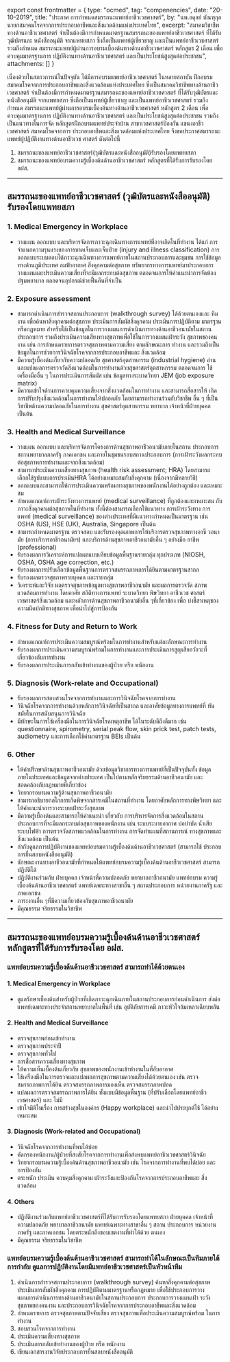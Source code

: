 ﻿export const frontmatter = {
	type: "ocmed",
	tag: "compenencies",
	date: "20-10-2019",
	title: "ประกาศ การกำหนดสมรรถนะแพทย์อาชีวเวชศาสตร์",
	by: "นพ.อดุลย์ บัณฑุกุล นายกสมาคมโรคจากการประกอบอาชีพและสิ่งแวดล้อมแห่งประเทศไทย",
	excerpt: "สมาคมวิชาชีพทางด้านอาชีวเวชศาสตร์ จำเป็นต้องมีการกำหนดมาตรฐานสมรรถนะของแพทย์อาชีวเวชศาสตร์ ที่ได้รับวุฒิบัตรและ หนังสืออนุมัติ จากแพทยสภา ซึ่งถือเป็นแพทย์ผู้เชี่ยวชาญ และเป็นแพทย์อาชีวเวชศาสตร์ รวมถึงกำหนด สมรรถนะแพทย์ผู้ผ่านการอบรมเบื้องด้นทางด้านอาชีวเวชศาสตร์ หลักสูตร 2 เดือน เพื่อควบคุมมาตรฐานการ ปฏิบัติงานทางด้านอาชีวเวชศาสตร์ และเป็นประโยชน์สูงสุดต่อประชาชน",
	attachments: []
}

เนื่องด้วยในสภาวการณ์ในปัจจุบัน ได้มีการอบรมแพทย์อาชีวเวชศาสตร์ ในหลายสถาบัน
ฝึกอบรม สมาคมโรคจากการประกอบอาชีพและสิ่งแวดล้อมแห่งประเทศไทย ซึ่งเป็นสมาคมวิชาชีพทางด้านอาชีวเวชศาสตร์ จำเป็นต้องมีการกำหนดมาตรฐานสมรรถนะของแพทย์อาชีวเวชศาสตร์ ที่ได้รับวุฒิบัตรและ หนังสืออนุมัติ จากแพทยสภา ซึ่งถือเป็นแพทย์ผู้เชี่ยวชาญ และเป็นแพทย์อาชีวเวชศาสตร์ รวมถึงกำหนด สมรรถนะแพทย์ผู้ผ่านการอบรมเบื้องด้นทางด้านอาชีวเวชศาสตร์ หลักสูตร 2 เดือน เพื่อควบคุมมาตรฐานการ ปฏิบัติงานทางด้านอาชีวเวชศาสตร์ และเป็นประโยชน์สูงสุดต่อประชาชน รวมถึงเป็นแนวทางในการจัด หลักสูตรฝึกอบรมแพทย์ประจำบ้าน สาขาเวชศาสตร์ป้องกัน แขนงอาชีวเวชศาสตร์ สมาคมโรคจากการ ประกอบอาชีพและสิ่งแวดล้อมแห่งประเทศไทย จึงขอประกาศสมรรถนะแพทย์ผู้ปฏิบัติงานทางด้านอาชีวเวช ศาสตร์ ดังต่อไปนี้

1.	สมรรถนะของแพทย์อาชีวเวชศาสตร์(วุฒิบัตรและหนังสืออนุมัติ)รับรองโดยแพทยสภา
2.	สมรรถนะของแพทย์อบรมความรู้เบื้องด้นด้านอาชีวเวชศาสตร์ หลักสูตรที่ได้รับการรับรองโดย อฝส. 

---

## สมรรถนะของแพทย์อาชีวเวชศาสตร์ (วุฒิบัตรและหนังสืออนุมัติ) รับรองโดยแพทยสภา

### 1.	Medical Emergency in Workplace
-	วางแผน ออกแบบ และบริหารจัดการภาวะฉุกเฉินทางการแพทย์ที่อาจเกิดในที่ทำงาน ได้แก่ การจำแนกความรุนแรงของการบาดเจ็บและเจ็บป่วย (injury and illness classification) การออกแบบระบบตอบโต้ภาวะฉุกเฉินทางการแพทย์ภายในสถานประกอบการและชุมชน การใช้ข้อมูลทางด้านภูมิประเทศ ลมฟ้าอากาศ สิ่งคุกคามต่อสุขภาพ ทรัพยากรทางการแพทย์มาประกอบการวางแผนและประเมินความเสี่ยงที่จะมีผลกระทบต่อสุขภาพ ตลอดจนการให้คำแนะนำการจัดห้องปฐมพยาบาล ตลอดจนอุปกรณ์ช่วยฟื้นคืนที่จำเป็น
### 2.	Exposure assessment
-	สามารถดำเนินการสำรวจสถานประกอบการ (walkthrough survey) ได้ด้วยตนเองและ ทีมงาน เพื่อค้นหาสิ่งคุกคามต่อสุขภาพ ประเมินการสัมผัสสิ่งคุกคาม ประเมินการปฏิบัติตาม มาตรฐานหรือกฎหมาย สำหรับใช้เป็นข้อมูลในการวางแผนการดำเนินการทางด้านอาชีวอนามัยในสถานประกอบการ รวมถึงประเมินความเสี่ยงทางสุขภาพเพื่อใช้ในการวางแผนเฝ้าระวัง สุขภาพของคนงาน เช่น การกำหนดรายการตรวจสุขภาพตามความเสี่ยง ตามลักษณะการ ทำงาน และรวมถึงเป็นข้อมูลในการช่วยการวินิจฉัยโรคจากการประกอบอาชีพและ สิ่งแวดล้อม
-	มีความรู้เบื้องด้นเกี่ยวกับความปลอดภัย สุขศาสตร์อุตสาหกรรม (industrial hygiene) อ่าน และแปลผลการตรวจวัดสิ่งแวดล้อมในการทำงานด้วยสุขศาสตร์อุตสาหกรรม ตลอดจนการ ใช้เครื่องมืออื่น ๆ ในการประเมินการสัมผัส เช่น ข้อมูลทางระบาดวิทยา JEM (job exposure matrix)
-	มีความเข้าใจด้านการควบคุมความเสี่ยงจากสิ่งแวดล้อมในการทำงาน และสามารถสื่อสารให้ เกิดการปรับปรุงสิ่งแวดล้อมในการทำงานให้ปลอดภัย โดยสามารถทำงานร่วมกับวิชาชีพ อื่น ๆ ที่เป็นวิชาชีพด้านความปลอดภัยในการทำงาน สุขศาสตร์อุตสาหกรรม พยาบาล เจ้าหน้าที่ฝ่ายบุคคล เป็นต้น
### 3.	Health and Medical Surveillance
-	วางแผน ออกแบบ และบริหารจัดการโครงการด้านสุขภาพอาชีวอนามัยภายในสถาน ประกอบการ สถานพยาบาลภาครัฐ ภาคเอกชน และภายในชุมชนรอบสถานประกอบการ (การเฝ้าระวังผลกระทบต่อสุขภาพการทำงานและจากสิ่งแวดล้อม)
-	สามารถประเมินความเสี่ยงทางสุขภาพ (health risk assessment; HRA) โดยสามารถ เลือกใช้รูปแบบการประเมินHRA ได้อย่างเหมาะสมกับสิ่งคุกคาม (เนื่องจากมีหลายวิธี)
-	ออกแบบและสามารถให้การประเมินความพร้อมทางสุขภาพของพนักงานได้อย่างถูกต้อง และเหมาะสม
-	กำหนดเกณฑ์การเฝ้าระวังทางการแพทย์ (medical surveillance) ที่ถูกต้องและเหมาะสม กับภาวะสิ่งคุกคามต่อสุขภาพในที่ทำงาน ทั้งนี้ต้องสามารถเลือกใช้แนวทาง การเฝ้าระวังทาง การแพทย์ (medical surveillance) ของต่างประเทศที่มีแนวทางกำหนดเป็นมาตรฐาน เช่น OSHA (US), HSE (UK), Australia, Singapore เป็นด้น
-	สามารถกำหนดมาตรฐาน ตรวจสอบ และรับรองคุณภาพการให้บริการตรวจสุขภาพทางอาซี วอนามัย (การบริการอาชีวอนามัยฯ) และบริการด้านสุขภาพอาชีวอนามัยอื่น ๆ อย่างมือ อาชีพ (professional)
-	รับรองผลการวิเคราะห์การแปลผลแบบเทียบข้อมูลพื้นฐานรายกลุ่ม ทุกประเภท (NIOSH, OSHA, OSHA age correction, etc.)
-	รับรองผลการปรับเลือกข้อมูลพื้นฐานการตรวจสมรรถภาพการได้ยินตามมาตรฐานสากล
-	รับรองผลตรวจสุขภาพรายบุคคล และรายกลุ่ม
-	วิเคราะห์และวิจัย ผลตรวจสุขภาพข้อมูลทางสุขภาพอาชีวอนามัย และผลการตรวจวัด สภาพแวดล้อมการทำงาน โดยอาศัย สถิติทางการแพทย์ ระบาดวิทยา พิษวิทยา อาชีวเวช ศาสตร์ เวชศาสตร์สิ่งแวดล้อม และหลักการด้านสุขภาพอาชีวอนามัยอื่น ๆที่เกี่ยวข้อง เพื่อ บ่งชี้สาเหตุของความผิดปกติทางสุขภาพ เพื่อนำไปสู่การป้องกัน
### 4.	Fitness for Duty and Return to Work
-	กำหนดเกณฑ์การประเมินความสมบูรณ์พร้อมในการทำงานสำหรับแต่ละลักษณะการทำงาน
-	รับรองผลการประเมินความสมบูรณ์พร้อมในการทำงานและการประเมินการสูญเสียอวัยวะที่ เกี่ยวข้องกับการทำงาน
-	รับรองผลการประเมินการกลับเข้าทำงานของผู้ป่วย หรือ พนักงาน
### 5.	Diagnosis (Work-relate and Occupational)
-	รับรองผลการสอบสวนโรคจากการทำงานและการวินิจฉัยโรคจากการทำงาน
-	วินิจฉัยโรคจากการทำงานด้วยหลักการวินิจฉัยที่เป็นสากล และอาศัยข้อมูลทางการแพทย์ที่ ทันสมัยในการสนับสนุนการวินิจฉัย
-	มีทักษะในการใช้เครื่องมือในการวินิจฉัยโรคเหตุอาชีพ ได้ในระดับดีถึงดีมาก เช่น questionnaire, spirometry, serial peak flow, skin prick test, patch tests, audiometry และการเลือกใช้ค่ามาตรฐาน BEIs เป็นด้น
### 6.	Other
-	ให้คำปรึกษาด้านสุขภาพอาชีวอนามัย ด้วยข้อมูลวิชาการทางการแพทย์ที่เป็นปัจจุบันทั้ง ข้อมูลภายในประเทศและข้อมูลจากต่างประเทศ เป็นไปตามหลักจริยธรรมด้านอาชีวอนามัย และสอดคล้องกับกฎหมายที่เกี่ยวข้อง
-	วิทยากรอบรมความรู้ด้านสุขภาพอาชีวอนามัย
-	สามารถอธิบายกลไกการเกิดพิษจากสารเคมีในสถานที่ทำงาน โดยอาศัยหลักการทางพิษวิทยา และให้คำแนะนำการวางระบบเฝ้าระวังสุขภาพ
-	มีความรู้เบื้องด้นและสามารถให้คำแนะนำ เกี่ยวกับ การบริหารจัดการสิ่งแวดล้อมในสถาน ประกอบการที่จะมีผลกระทบต่อสุขภาพของพนักงาน เช่น ระบบระบายอากาศ บ่อบำบัด น้ำเสีย ระบบไฟฟ้า การตรวจวัดสภาพแวดล้อมในการทำงาน การจัดทำแผนที่สถานการณ์ ทางสุขภาพและสิ่งแวดล้อม เป็นด้น
-	กำกับดูแลการปฏิบัติงานของแพทย์อบรมความรู้เบื้องด้นด้านอาชีวเวชศาสตร์ (สามารถใช้ ประกอบการยื่นสอบหนังสืออนุมัติ)
-	ลักษณะงานทางอาชีวอนามัยที่กำหนดให้แพทย์อบรมความรู้เบื้องด้นด้านอาชีวเวชศาสตร์ สามารถปฏิบัติได้
-	ปฏิบัติงานร่วมกับ ฝ่ายบุคคล เจ้าหน้าที่ความปลอดภัย พยาบาลอาชีวอนามัย แพทย์อบรม ความรู้เบื้องด้นด้านอาชีวเวชศาสตร์ แพทย์เฉพาะทางสาขาอื่น ๆ สถานประกอบการ หน่วยงานภาครัฐ และภาคเอกชน
-	ภาระงานอื่น ๆที่มีความเกี่ยวข้องกับสุขภาพอาชีวอนามัย
-	มีคุณธรรม จริยธรรมในวิชาชีพ 

---

## สมรรถนะของแพทย์อบรมความรู้เบื้องด้นด้านอาชีวเวชศาสตร์ หลักสูตรที่ได้รับการรับรองโดย อฝส.
### แพทย์อบรมความรู้เบื้องด้นด้านอาชีวเวชศาสตร์ สามารถทำได้ด้วยตนเอง

#### 1. Medical Emergency in Workplace
-	ดูแลรักษาเบื้องด้นสำหรับผู้ป่วยที่เกิดภาวะฉุกเฉินภายในสถานประกอบการก่อนดำเนินการ ส่งต่อแพทย์เฉพาะทางประจำสถานพยาบาลในพื้นที่ เช่น อุบัติภัยสารเคมี ภาวะหัวใจล้มเหลวเฉียบพลัน
#### 2. Health and Medical Surveillance
-	ตรวจสุขภาพก่อนเข้าทำงาน
-	ตรวจสุขภาพประจำปี
-	ตรวจสุขภาพทั่วไป
-	การสื่อสารความเสี่ยงทางสุขภาพ
-	ให้ความเห็นเบื้องด้นเกี่ยวกับ สุขภาพของพนักงานเข้าทำงานในที่อับอากาศ
-	ใช้เครื่องมือในการตรวจและแปลผลการสุขภาพตามความเสี่ยงได้ด้วยตนเอง เช่น ตรวจ สมรรถภาพการได้ยิน ตรวจสมรรถภาพการมองเห็น ตรวจสมรรถภาพปอด
-	แปลผลการตรวจสมรรถภาพการได้ยิน ทั้งแบบมีข้อมูลพื้นฐาน (ที่ปรับเลือกโดยแพทย์อาชีวเวชศาสตร์) และ ไม่มี
-	เข้าใจมิติในเรื่อง การสร้างสุขในองค์กร (Happy workplace) และนำไปประยุกต์ใช้ ได้อย่าง เหมาะสม
#### 3. Diagnosis (Work-related and Occupational)
-	วินิจฉัยโรคจากการทำงานที่พบได้บ่อย
-	คัดกรองพนักงาน/ผู้ป่วยที่สงสัยโรคจากการทำงานเพื่อส่งพบแพทย์อาชีวเวชศาสตร์วินิจฉัย
-	วิทยากรอบรมความรู้เบื้องด้นด้านสุขภาพอาชีวอนามัย เช่น โรคจากการทำงานที่พบได้บ่อย และการป้องกัน
-	ตระหนัก ประเมิน ควบคุมสิ่งคุกคาม เฝ้าระวังและป้องกันโรคจากการประกอบอาชีพและ สิ่งแวดล้อม
#### 4. Others
-	ปฏิบัติงานร่วมกับแพทย์อาชีวเวชศาสตร์ที่ได้รับการรับรองโดยแพทยสภา ฝ่ายบุคคล เจ้าหน้าที่ความปลอดภัย พยาบาลอาชีวอนามัย แพทย์เฉพาะทางสาขาอื่น ๆ สถาน ประกอบการ หน่วยงานภาครัฐ และภาคเอกชน โดยตระหนักถึงขอบเขตงานที่ทำได้ด้วย ตนเอง
-	มีคุณธรรม จริยธรรมในวิชาชีพ

### แพทย์อบรมความรู้เบื้องต้นต้านอาชีวเวชศาสตร์ สามารถทำได้ในลักษณะเป็นทีมภายใต้การกำกับ ดูแลการปฏิบัติงานโดยมีแพทย์อาชีวเวชศาสตร์เป็นหัวหน้าทีม

1.	ดำเนินการสำรวจสถานประกอบการ (walkthrough survey) ค้นหาสิ่งคุกคามต่อสุขภาพ ประเมินการสัมผัสสิ่งคุกคาม การปฏิบัติตามมาตรฐานหรือกฎหมาย เพื่อใช้ประกอบการวาง แผนการดำเนินการทางด้านอาชีวอนามัยในสถานประกอบการ ประกอบการวางแผนเฝ้า ระวังสุขภาพของคนงาน และประกอบการวินิจฉัยโรคจากการประกอบอาชีพและสิ่งแวดล้อม
2.	กำหนดรายการ ตรวจสุขภาพตามปัจจัยเสี่ยง ตรวจสุขภาพเพื่อประเมินความสมบูรณ์พร้อม ในการทำงาน
3.	สอบสวนโรคจากการทำงาน
4.	ประเมินความเสี่ยงทางสุขภาพ
5.	ประเมินการกลับเข้าทำงานของผู้ป่วย หรือ พนักงาน
6.	เขียนเอกสารงานวิจัยประกอบการยื่นสอบหนังสืออนุมัติ
